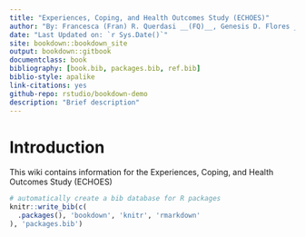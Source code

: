 ```yaml
--- 
title: "Experiences, Coping, and Health Outcomes Study (ECHOES)"
author: "By: Francesca (Fran) R. Querdasi __(FQ)__, Genesis D. Flores __(GF)__, & Bridget L. Callaghan __(BC)__"
date: "Last Updated on: `r Sys.Date()`"
site: bookdown::bookdown_site
output: bookdown::gitbook
documentclass: book
bibliography: [book.bib, packages.bib, ref.bib]
biblio-style: apalike
link-citations: yes
github-repo: rstudio/bookdown-demo
description: "Brief description"
---
```


# Introduction
This wiki contains information for the Experiences, Coping, and Health Outcomes Study (ECHOES)
```r
# automatically create a bib database for R packages
knitr::write_bib(c(
  .packages(), 'bookdown', 'knitr', 'rmarkdown'
), 'packages.bib')
```
